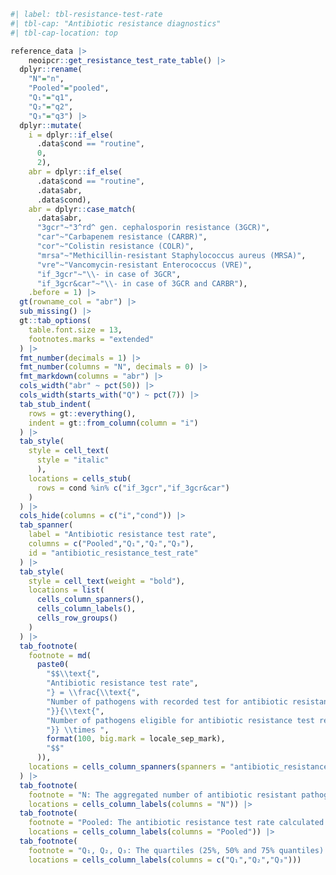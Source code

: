 ```r
#| label: tbl-resistance-test-rate
#| tbl-cap: "Antibiotic resistance diagnostics"
#| tbl-cap-location: top

reference_data |>
    neoipcr::get_resistance_test_rate_table() |>
  dplyr::rename(
    "N"="n",
    "Pooled"="pooled",
    "Q₁"="q1",
    "Q₂"="q2",
    "Q₃"="q3") |>
  dplyr::mutate(
    i = dplyr::if_else(
      .data$cond == "routine",
      0,
      2),
    abr = dplyr::if_else(
      .data$cond == "routine",
      .data$abr,
      .data$cond),
    abr = dplyr::case_match(
      .data$abr,
      "3gcr"~"3^rd^ gen. cephalosporin resistance (3GCR)",
      "car"~"Carbapenem resistance (CARBR)",
      "cor"~"Colistin resistance (COLR)",
      "mrsa"~"Methicillin-resistant Staphylococcus aureus (MRSA)",
      "vre"~"Vancomycin-resistant Enterococcus (VRE)",
      "if_3gcr"~"\\- in case of 3GCR",
      "if_3gcr&car"~"\\- in case of 3GCR and CARBR"),
    .before = 1) |>
  gt(rowname_col = "abr") |>
  sub_missing() |>
  gt::tab_options(
    table.font.size = 13,
    footnotes.marks = "extended"
  ) |>
  fmt_number(decimals = 1) |>
  fmt_number(columns = "N", decimals = 0) |>
  fmt_markdown(columns = "abr") |>
  cols_width("abr" ~ pct(50)) |>
  cols_width(starts_with("Q") ~ pct(7)) |>
  tab_stub_indent(
    rows = gt::everything(),
    indent = gt::from_column(column = "i")
  ) |>
  tab_style(
    style = cell_text(
      style = "italic"
      ),
    locations = cells_stub(
      rows = cond %in% c("if_3gcr","if_3gcr&car")
    )
  ) |>
  cols_hide(columns = c("i","cond")) |>
  tab_spanner(
    label = "Antibiotic resistance test rate",
    columns = c("Pooled","Q₁","Q₂","Q₃"),
    id = "antibiotic_resistance_test_rate"
  ) |>
  tab_style(
    style = cell_text(weight = "bold"),
    locations = list(
      cells_column_spanners(),
      cells_column_labels(),
      cells_row_groups()
    )
  ) |>
  tab_footnote(
    footnote = md(
      paste0(
        "$$\\text{",
        "Antibiotic resistance test rate",
        "} = \\frac{\\text{",
        "Number of pathogens with recorded test for antibiotic resistance",
        "}}{\\text{",
        "Number of pathogens eligible for antibiotic resistance test recording",
        "}} \\times ",
        format(100, big.mark = locale_sep_mark),
        "$$"
      )),
    locations = cells_column_spanners(spanners = "antibiotic_resistance_test_rate")
  ) |>
  tab_footnote(
    footnote = "N: The aggregated number of antibiotic resistant pathogens that have a documented test for antibiotic resistance.",
    locations = cells_column_labels(columns = "N")) |>
  tab_footnote(
    footnote = "Pooled: The antibiotic resistance test rate calculated across all infants from all departments.",
    locations = cells_column_labels(columns = "Pooled")) |>
  tab_footnote(
    footnote = "Q₁, Q₂, Q₃: The quartiles (25%, 50% and 75% quantiles) of the antibiotic resistance test rates of the partner departments",
    locations = cells_column_labels(columns = c("Q₁","Q₂","Q₃")))
```
